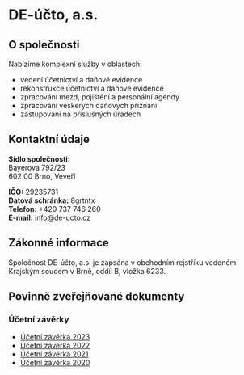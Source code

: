 # DE-účto, a.s.

## O společnosti

Nabízíme komplexní služby v oblastech:
- vedení účetnictví a daňové evidence
- rekonstrukce účetnictví a daňové evidence
- zpracování mezd, pojištění a personální agendy
- zpracování veškerých daňových přiznání
- zastupování na příslušných úřadech

## Kontaktní údaje

**Sídlo společnosti:**  
Bayerova 792/23  
602 00 Brno, Veveří

**IČO:** 29235731  
**Datová schránka:** 8grtntx  
**Telefon:** +420 737 746 260  
**E-mail:** info@de-ucto.cz

## Zákonné informace

Společnost DE-účto, a.s. je zapsána v obchodním rejstříku vedeném Krajským soudem v Brně, oddíl B, vložka 6233.

## Povinně zveřejňované dokumenty

### Účetní závěrky
- [Účetní závěrka 2023](https://raw.githubusercontent.com/AndrejKiri/de-ucto/0585ec5160c5130328ed6501c04330fc01cd4328/public/dokumenty/Příloha_k_úč._závěrce_2023.pdf) 
- [Účetní závěrka 2022](https://raw.githubusercontent.com/AndrejKiri/de-ucto/0585ec5160c5130328ed6501c04330fc01cd4328/public/dokumenty/Příloha_k_úč._závěrce_2022.pdf) 
- [Účetní závěrka 2021](https://raw.githubusercontent.com/AndrejKiri/de-ucto/0585ec5160c5130328ed6501c04330fc01cd4328/public/dokumenty/Příloha_v_účetní_závěrce_ve_zkráceném_rozsahu_(malá_a_mikro_úč._jednotka)2021.pdf) 
- [Účetní závěrka 2020](https://raw.githubusercontent.com/AndrejKiri/de-ucto/0585ec5160c5130328ed6501c04330fc01cd4328/public/dokumenty/Příloha_v_účetní_závěrce_ve_zkráceném_rozsahu_(malá_a_mikro_úč._jednotka)2020.pdf) 